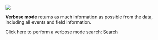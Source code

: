 ![](/static/app/splunk4champions2/images/lab1_task2_verbose.png)

**Verbose mode** returns as much information as possible from the data, including all events and field information.

Click here to perform a verbose mode search: [Search](/en-GB/app/splunk4champions/search?display.page.search.mode=verbose&q=search%20index%3D_internal)
